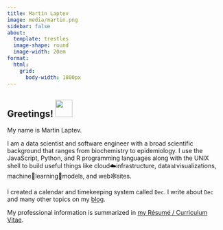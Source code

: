 ```yaml
---
title: Martin Laptev
image: media/martin.png
sidebar: false
about:
  template: trestles
  image-shape: round
  image-width: 20em
format:
  html:
    grid:
      body-width: 1800px
---
```


## Greetings! <img src="media/wave.gif" width="40px"/>

My name is Martin Laptev.

I am a data scientist and software engineer with a broad scientific background that ranges from biochemistry to epidemiology. I use the JavaScript, Python, and R programming languages along with the UNIX shell to build useful things like cloud☁️infrastructure, data📊visualizations, machine🤖learning🧠models, and web🕸sites.

I created a calendar and timekeeping system called `Dec`. I write about `Dec` and many other topics on my [blog](posts.qmd).

My professional information is summarized in <a href = "https://mskar.github.io/cv">my Résumé / Curriculum Vitae</a><i class="fa fa-address-card"></i>.

```{=html}
<script>
// https://howardhinnant.github.io/date_algorithms.html#days_from_civil
function dote2doty(days = 719468) {
    const era = Math.floor((days >= 0 ? days : days - 146096) / 146097),
        dotc = days - era * 146097,
        yotc = Math.floor((dotc - Math.floor(dotc / 1460) + Math.floor(dotc / 36524) - Math.floor(dotc / 146096)) / 365);
    return [yotc + era * 400, dotc + Math.floor(yotc / 100) - yotc * 365 - Math.floor(yotc / 4)];
}
function unix2doty(ms = 0) {
  return dote2doty(ms / 86400000 + 719468)
}
function doty2dote(year = 1969, doty = 0, zone = 0) {
    const cycle = Math.floor((year >= 0 ? year : year - 399) / 400),
    yote = year - cycle * 400;
    return cycle * 146097 + yote * 365 + Math.floor(yote / 4) - Math.floor(yote / 100) + doty - zone
}
function doty2deco(yearDoty = [1969, 306], zone = 0) {
    const yd = dote2doty(doty2dote(yearDoty[0], Math.floor(yearDoty[1])));
    return `${yd[0]}+${(yd[1]).toString().padStart(3, "0")}${
        yearDoty[1].toString().includes(".") ? "." + (
            (yearDoty[1] > 0) ? (yearDoty[1] - zone).toString().split(".").pop()
            : [...(yearDoty[1] - zone).toString().split(".").pop()].map(
                (e, i, a) => (i + 1 === a.length) ? 10 - e : 9 - e
            ).join("")
        ) : ""
    }`
}
function unix2deco(ms = 0) {
    return doty2deco(unix2doty(ms));
};
const nbc = document.getElementsByClassName("navbar-brand-container")
const div = document.createElement("div")
const cal = document.createElement("i")
cal.classList.add("bi", "bi-calendar")
cal.setAttribute("role", "img")
const tik = document.createElement("i")
tik.classList.add("bi", "bi-clock")
tik.setAttribute("role", "img")
div.setAttribute("id", "deco");
nbc[0].appendChild(cal)
nbc[0].appendChild(div)
nbc[0].appendChild(tik)
setInterval(
  () => document.getElementById("deco").innerText =
  unix2deco(Date.now()).slice(0, 14), 8.64);
</script>
```